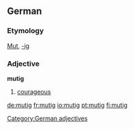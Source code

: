 ==German==
===Etymology===
[[Mut]], [[-ig]]
===Adjective===
'''mutig'''

# [[courageous]]

[[Category:German adjectives]]

[[de:mutig]]
[[fr:mutig]]
[[io:mutig]]
[[pt:mutig]]
[[fi:mutig]]